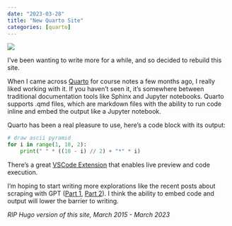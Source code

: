 ```yaml
---
date: "2023-03-28"
title: "New Quarto Site"
categories: [quarto]
---
```


![](./quarto.png)

I've been wanting to write more for a while, and so decided to rebuild this site.

When I came across [Quarto](https://quarto.org) for course notes a few months ago, I really liked working with it.
If you haven't seen it, it's somewhere between traditional documentation tools like Sphinx and Jupyter notebooks.
Quarto supports .qmd files, which are markdown files with the ability to run code inline and embed the output like a Jupyter notebook.

Quarto has been a real pleasure to use, here's a code block with its output:
 

```python
# draw ascii pyramid
for i in range(1, 10, 2):
    print(" " * ((10 - i) // 2) + "*" * i)
```

There's a great [VSCode Extension](https://quarto.org/docs/tools/vscode.html) that enables live preview and code execution.

I'm hoping to start writing more explorations like the recent posts about scraping with GPT ([Part 1](/posts/scraping-with-gpt-4/), [Part 2](/posts/scraping-with-gpt-part-2/)).
I think the ability to embed code and output will lower the barrier to writing.

*RIP Hugo version of this site, March 2015 - March 2023*